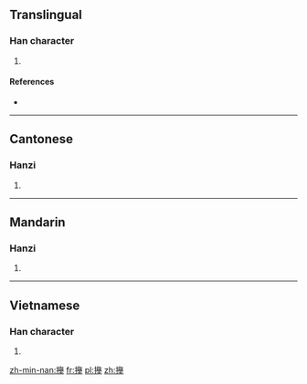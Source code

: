 ==Translingual==

===Han character===
{{Han char|rn=64|rad=手|as=17|sn=20|four=|canj=手竹金手 (QHCQ)|ids=⿰[[扌]][[舉]]}}

# {{defn|Han|sort=手17}}

====References====
* {{Han ref|kx=0463.211|dkj=12981|dj=0812.110|hdz=31983.040|uh=6511|ud=25873}}

----

==Cantonese==

===Hanzi===
{{yue-hanzi|jyut=[[hin1]]|y=hin1}}

# {{defn|lang=yue|sort=手17}}

----

==Mandarin==

===Hanzi===
{{cmn-hanzi|pin=[[qiān]] ([[qian1]])|wg=ch'ien<sup>1</sup>}}

# {{defn|lang=cmn|sort=手17}}

----

==Vietnamese==

===Han character===
{{vi-readings|rs=手17| hanviet = gỡ}}

# {{defn|lang=vi|sort=手17}}

[[zh-min-nan:攑]]
[[fr:攑]]
[[pl:攑]]
[[zh:攑]]
